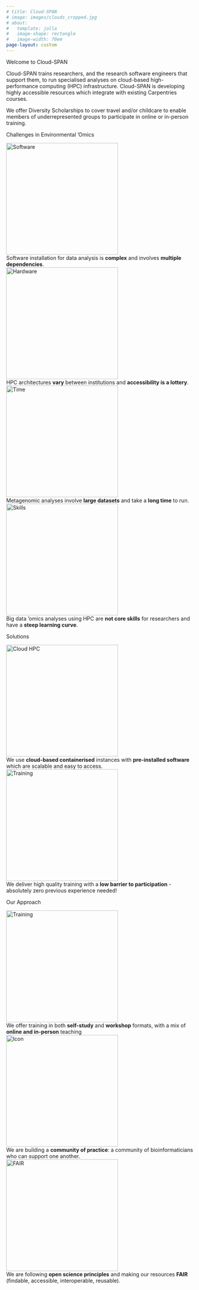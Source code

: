 ```yaml
---
# title: Cloud-SPAN
# image: images/clouds_cropped.jpg
# about:
#   template: jolla
#   image-shape: rectangle
#   image-width: 70em
page-layout: custom
---
```

::: {.hero}
::: {.home-title}
Welcome to Cloud-SPAN
:::
:::

::: {.blue-bkg}
::: {.side-padding}
::: {.p-blue}
Cloud-SPAN trains researchers, and the research software engineers that support them, to run specialised analyses on cloud-based high-performance computing (HPC) infrastructure. Cloud-SPAN is developing highly accessible resources which integrate with existing Carpentries courses.
:::
::: {.p-blue}
We offer Diversity Scholarships to cover travel and/or childcare to enable members of underrepresented groups to participate in online or in-person training.
:::
:::
:::

::: {.h2}
Challenges in Environmental 'Omics
:::

<section class="side-padding">
   <div class="responsive gallery">
   <a target="_blank" href="https://cloud-span.github.io/cloud-span-quarto-site/blogs.html">
      <img src="images/software_icon.png" alt="Software" width="300" height="auto">
    </a>
    <div class="desc">Software installation for data analysis is **complex** and involves **multiple dependencies**.</div>
  </div>

  <div class="responsive gallery">
   <a target="_blank" href="https://cloud-span.github.io/cloud-span-quarto-site/blogs.html">
      <img src="images/hardware_icon.png" alt="Hardware" width="300" height="auto">
    </a>
    <div class="desc">HPC architectures **vary** between institutions and **accessibility is a lottery**.</div>
  </div>

  <div class="responsive gallery">
   <a target="_blank" href="https://cloud-span.github.io/cloud-span-quarto-site/blogs.html">
      <img src="images/time_icon.png" alt="Time" width="300" height="auto">
    </a>
    <div class="desc">Metagenomic analyses involve **large datasets** and take a **long time** to run.</div>
  </div>

  <div class="responsive gallery">
   <a target="_blank" href="https://cloud-span.github.io/cloud-span-quarto-site/blogs.html">
      <img src="images/skills_icon.png" alt="Skills" width="300" height="auto">
    </a>
    <div class="desc">Big data 'omics analyses using HPC are **not core skills** for researchers and have a **steep learning curve**.</div>
  </div>

</class>

</section>

<div class="clearfix"></div>

::: {.h2}
Solutions
:::

<section class="side-padding">
  <div class="responsive gallery">
   
   <a target="_blank" href="https://cloud-span.github.io/cloud-span-quarto-site/blogs.html">
      <img src="images/cloud_icon.png" alt="Cloud HPC" width="300" height="auto">
    </a>
    <div class="desc">We use **cloud-based containerised** instances with **pre-installed software** which are scalable and easy to access.</div>
  </div>

  <div class="responsive gallery">
   <a target="_blank" href="https://cloud-span.github.io/cloud-span-quarto-site/blogs.html">
      <img src="images/training_solution_icon.png" alt="Training" width="300" height="auto">
    </a>
    <div class="desc">We deliver high quality training with a **low barrier to participation** - absolutely zero previous experience needed!</div>

</div>
</section>
<div class="clearfix"></div>

::: {.h2}
Our Approach
:::

<section class="side-padding">
  <div class="responsive gallery">
   <a target="_blank" href="https://cloud-span.github.io/cloud-span-quarto-site/blogs.html">
     <img src="images/training_approach_icon.png" alt="Training" width="300" height="auto">
    </a>
    <div class="desc">We offer training in both **self-study** and **workshop** formats, with a mix of **online and in-person** teaching</div>
  </div>

  <div class="responsive gallery">
   <a target="_blank" href="https://cloud-span.github.io/cloud-span-quarto-site/blogs.html">
     <img src="images/community_icon.png" alt="Icon" width="300" height="auto">
  </a>
     <div class="desc">We are building a **community of practice**: a community of bioinformaticians who can support one another.</div>
  </div>

  <div class="responsive gallery">
   <a target="_blank" href="https://cloud-span.github.io/cloud-span-quarto-site/blogs.html">
     <img src="images/fair_icon.png" alt="FAIR" width="300" height="auto">
    </a>
    <div class="desc">We are following **open science principles** and making our resources **FAIR** (findable, accessible, interoperable, reusable).</div>
  </div>
</class>
</section>

<div class="clearfix"></div>
